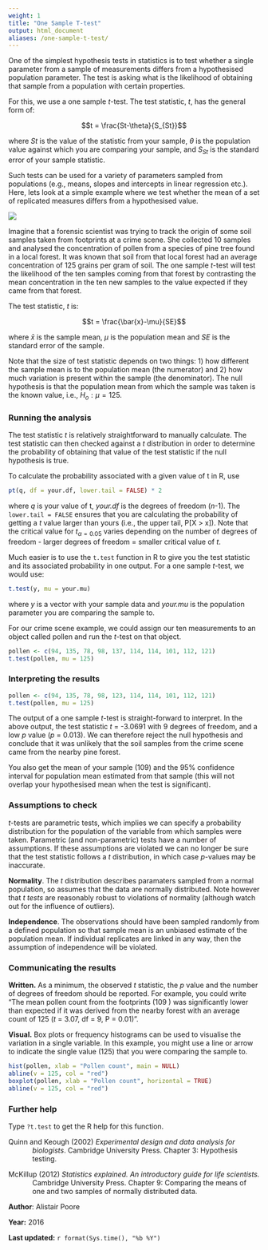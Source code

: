 ```yaml
---
weight: 1
title: "One Sample T-test"
output: html_document
aliases: /one-sample-t-test/
---
```


One of the simplest hypothesis tests in statistics is to test whether a single parameter from a sample of measurements differs from a hypothesised population parameter. The test is asking what is the likelihood of obtaining that sample from a population with certain properties.

For this, we use a one sample *t*-test. The test statistic, *t*, has the general form of:

$$t = \frac{St-\theta}{S_{St}}$$

where *St* is the value of the statistic from your sample, $\theta$ is the population value against which you are comparing your sample, and $S_{St}$ is the standard error of your sample statistic.

Such tests can be used for a variety of parameters sampled from populations (e.g., means, slopes and intercepts in linear regression etc.). Here, lets look at a simple example where we test whether the mean of a set of replicated measures differs from a hypothesised value.

![](One_sample_t_test_image.png)

Imagine that a forensic scientist was trying to track the origin of some soil samples taken from footprints at a crime scene. She collected 10 samples and analysed the concentration of pollen from a species of pine tree found in a local forest. It was known that soil from that local forest had an average concentration of 125 grains per gram of soil. The one sample *t*-test will test the likelihood of the ten samples coming from that forest by contrasting the mean concentration in the ten new samples to the value expected if they came from that forest.

The test statistic, *t* is:

$$t = \frac{\bar{x}-\mu}{SE}$$

where $\bar{x}$ is the sample mean, $\mu$ is the population mean and *SE* is the standard error of the sample.

Note that the size of test statistic depends on two things: 1) how different the sample mean is to the population mean (the numerator) and 2) how much variation is present within the sample (the denominator). The null hypothesis is that the population mean from which the sample was taken is the known value, i.e., $H_o: \mu=125$.
  

### Running the analysis
 
The test statistic *t* is relatively straightforward to manually calculate. The test statistic can then checked against a *t* distribution in order to determine the probability of obtaining that value of the test statistic if the null hypothesis is true.

To calculate the probability associated with a given value of t in R, use

```r
pt(q, df = your.df, lower.tail = FALSE) * 2
```

where *q* is your value of t, *your.df* is the degrees of freedom (*n*-1). The `lower.tail = FALSE` ensures that you are calculating the probability of getting a *t* value larger than yours (i.e., the upper tail, P[X > x]). Note that the critical value for $t_{\alpha = 0.05}$ varies depending on the number of degrees of freedom - larger degrees of freedom = smaller critical value of *t*.

Much easier is to use the `t.test` function in R to give you the test statistic and its associated probability in one output. For a one sample *t*-test, we would use: 


```r
t.test(y, mu = your.mu)
```

where *y* is a vector with your sample data and *your.mu* is the population parameter you are comparing the sample to.

For our crime scene example, we could assign our ten measurements to an object called pollen and run the *t*-test on that object.

```r
pollen <- c(94, 135, 78, 98, 137, 114, 114, 101, 112, 121)
t.test(pollen, mu = 125)
```
  

### Interpreting the results
 
```r
pollen <- c(94, 135, 78, 98, 123, 114, 114, 101, 112, 121)
t.test(pollen, mu = 125)
```

The output of a one sample *t*-test is straight-forward to interpret. In the above output, the test statistic *t* = -3.0691 with 9 degrees of freedom, and a low *p* value (*p* = 0.013). We can therefore reject the null hypothesis and conclude that it was unlikely that the soil samples from the crime scene came from the nearby pine forest.

You also get the mean of your sample (109) and the 95% confidence interval for population mean estimated from that sample (this will not overlap your hypothesised mean when the test is significant).
  

### Assumptions to check       
 
*t*-tests are parametric tests, which implies we can specify a probability distribution for the population of the variable from which samples were taken. Parametric (and non-parametric) tests have a number of assumptions. If these assumptions are violated we can no longer be sure that the test statistic follows a *t* distribution, in which case *p*-values may be inaccurate.   

**Normality**. The *t* distribution describes paramaters sampled from a normal population, so assumes that the data are normally distributed. Note however that *t tests* are reasonably robust to violations of normality (although watch out for the influence of outliers).  

**Independence**. The observations should have been sampled randomly from a defined population so that sample mean is an unbiased estimate of the population mean. If individual replicates are linked in any way, then the assumption of independence will be violated.
  

### Communicating the results
 
**Written.** As a minimum, the observed *t* statistic, the *p* value and the number of degrees of freedom should be reported. For example, you could write "The mean pollen count from the footprints (109 ) was significantly lower than expected if it was derived from the nearby forest with an average count of 125 (*t* = 3.07, df = 9, P = 0.01)". 

**Visual.** Box plots or frequency histograms can be used to visualise the variation in a single variable. In this example, you might use a line or arrow to indicate the single value (125) that you were comparing the sample to.

```r
hist(pollen, xlab = "Pollen count", main = NULL)
abline(v = 125, col = "red")
boxplot(pollen, xlab = "Pollen count", horizontal = TRUE)
abline(v = 125, col = "red")
```
  

### Further help
 
Type `?t.test` to get the R help for this function. 

<p style="margin-left:.5in;text-indent:-.5in">Quinn and Keough (2002) *Experimental design and data analysis for biologists*. Cambridge University Press. Chapter 3: Hypothesis testing.</p>

<p style="margin-left:.5in;text-indent:-.5in">McKillup (2012) *Statistics explained. An introductory guide for life scientists.* Cambridge University Press. Chapter 9: Comparing the means of one and two samples of normally distributed data.</p>
  

**Author**: Alistair Poore
 
**Year:** 2016

**Last updated:** `r format(Sys.time(), "%b %Y")`
